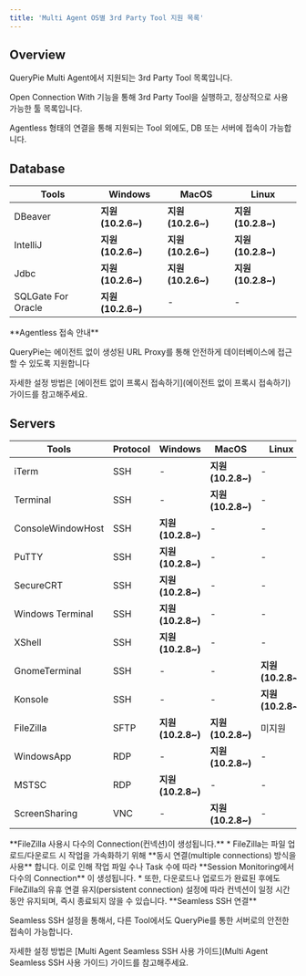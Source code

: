 ```yaml
---
title: 'Multi Agent OS별 3rd Party Tool 지원 목록'
---
```



## Overview

QueryPie Multi Agent에서 지원되는 3rd Party Tool 목록입니다.

Open Connection With 기능을 통해 3rd Party Tool을 실행하고, 정상적으로 사용 가능한 툴 목록입니다.

Agentless 형태의 연결을 통해 지원되는 Tool 외에도, DB 또는 서버에 접속이 가능합니다.


## Database

|  **Tools**         |  **Windows**       |  **MacOS**         |  **Linux**         |
| ------------------ | ------------------ | ------------------ | ------------------ |
| DBeaver            |  **지원 (10.2.6~)**  |  **지원 (10.2.6~)**  |  **지원 (10.2.8~)**  |
| IntelliJ           |  **지원 (10.2.6~)**  |  **지원 (10.2.6~)**  |  **지원 (10.2.8~)**  |
| Jdbc               |  **지원 (10.2.6~)**  |  **지원 (10.2.6~)**  |  **지원 (10.2.8~)**  |
| SQLGate For Oracle |  **지원 (10.2.6~)**  | -                  | -                  |

<Callout type="info">
**Agentless 접속 안내**

QueryPie는 에이전트 없이 생성된 URL Proxy를 통해 안전하게 데이터베이스에 접근할 수 있도록 지원합니다

자세한 설정 방법은 [에이전트 없이 프록시 접속하기](에이전트 없이 프록시 접속하기) 가이드를 참고해주세요.
</Callout>


## Servers

|  **Tools**        |  **Protocol**  |  **Windows**       |  **MacOS**         |  **Linux**         |
| ----------------- | -------------- | ------------------ | ------------------ | ------------------ |
| iTerm             | SSH            | -                  |  **지원 (10.2.8~)**  | -                  |
| Terminal          | SSH            | -                  |  **지원 (10.2.8~)**  | -                  |
| ConsoleWindowHost | SSH            |  **지원 (10.2.8~)**  | -                  | -                  |
| PuTTY             | SSH            |  **지원 (10.2.8~)**  | -                  | -                  |
| SecureCRT         | SSH            |  **지원 (10.2.8~)**  | -                  | -                  |
| Windows Terminal  | SSH            |  **지원 (10.2.8~)**  | -                  | -                  |
| XShell            | SSH            |  **지원 (10.2.8~)**  | -                  | -                  |
| GnomeTerminal     | SSH            | -                  | -                  |  **지원 (10.2.8~)**  |
| Konsole           | SSH            | -                  | -                  |  **지원 (10.2.8~)**  |
| FileZilla         | SFTP           |  **지원 (10.2.8~)**  |  **지원 (10.2.8~)**  | 미지원                |
| WindowsApp        | RDP            | -                  |  **지원 (10.2.8~)**  | -                  |
| MSTSC             | RDP            |  **지원 (10.2.8~)**  | -                  | -                  |
| ScreenSharing     | VNC            | -                  |  **지원 (10.2.8~)**  | -                  |

<Callout type="info">
**FileZilla 사용시 다수의 Connection(컨넥션)이 생성됩니다.**
* FileZilla는 파일 업로드/다운로드 시 작업을 가속화하기 위해  **동시 연결(multiple connections) 방식을 사용** 합니다. 이로 인해 작업 파일 수나 Task 수에 따라  **Session Monitoring에서 다수의 Connection** 이 생성됩니다.
* 또한, 다운로드나 업로드가 완료된 후에도 FileZilla의 유휴 연결 유지(persistent connection) 설정에 따라 컨넥션이 일정 시간 동안 유지되며, 즉시 종료되지 않을 수 있습니다.
</Callout>

<Callout type="info">
**Seamless SSH 연결**

Seamless SSH 설정을 통해서, 다른 Tool에서도 QueryPie를 통한 서버로의 안전한 접속이 가능합니다.

자세한 설정 방법은 [Multi Agent Seamless SSH 사용 가이드](Multi Agent Seamless SSH 사용 가이드) 가이드를 참고해주세요.
</Callout>
